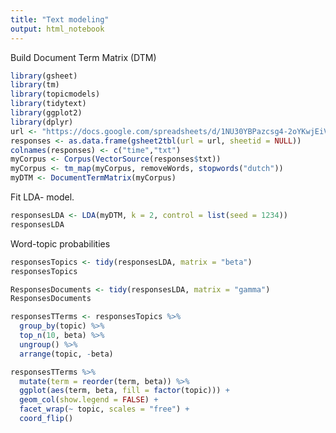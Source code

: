 ```yaml
---
title: "Text modeling"
output: html_notebook
---
```


Build Document Term Matrix (DTM)
```r
library(gsheet)
library(tm)
library(topicmodels)
library(tidytext)
library(ggplot2)
library(dplyr)
url <- "https://docs.google.com/spreadsheets/d/1NU30YBPazcsg4-2oYKwjEiVam1_foJecoASRiOzKhX4/edit?usp=sharing"
responses <- as.data.frame(gsheet2tbl(url = url, sheetid = NULL))
colnames(responses) <- c("time","txt")
myCorpus <- Corpus(VectorSource(responses$txt))
myCorpus <- tm_map(myCorpus, removeWords, stopwords("dutch"))
myDTM <- DocumentTermMatrix(myCorpus)

```

Fit LDA- model.

```r
responsesLDA <- LDA(myDTM, k = 2, control = list(seed = 1234))
responsesLDA
```

Word-topic probabilities
```r

responsesTopics <- tidy(responsesLDA, matrix = "beta")
responsesTopics

ResponsesDocuments <- tidy(responsesLDA, matrix = "gamma")
ResponsesDocuments

responsesTTerms <- responsesTopics %>%
  group_by(topic) %>%
  top_n(10, beta) %>%
  ungroup() %>%
  arrange(topic, -beta)

responsesTTerms %>%
  mutate(term = reorder(term, beta)) %>%
  ggplot(aes(term, beta, fill = factor(topic))) +
  geom_col(show.legend = FALSE) +
  facet_wrap(~ topic, scales = "free") +
  coord_flip()
```

